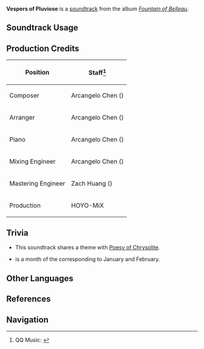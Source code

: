 {{Soundtrack Infobox
|image          = Fountain of Belleau.png
|album          = Fountain of Belleau
|disc           = 2
|number         = 52
|featured       = 
|featured2      = 
|featured3      = 
|featured_disc  = 
|featured_disc2 = 
|featured_disc3 = 
|youtube_id     = d77B8NOwIzg
|spotify_id     = 2IGeCvegk3V2jyohXf1k9p
|previous       = Quo Vadis
|next           = Lustrous Stars
}}
'''Vespers of Pluviose''' is a [[soundtrack]] from the album ''[[Fountain of Belleau]]''.

==Soundtrack Usage==
{{Soundtrack Usage
|quest    = Like the Faint Moonlight of Yesteryear;;The Truth, Lost With the Rain;;Deluge of Wrathful Waters;;Shimmering Memories
|location = Poisson//[[Deluge of Wrathful Waters|Post-disaster]];;Belleau Region//night;;Beryl Region//night;;Court of Fontaine Region//night;;Erinnyes Forest//night;;Morte Region//night
|domain   = 
}}

==Production Credits==
{| class="wikitable"
! Position
! Staff<ref>QQ Music: [https://y.qq.com/n/ryqq/songDetail/004NJPQa2jTVtt {{zh|雨月的晚祷 Vespers of Pluviose}}]</ref>
|-
! Composer
| Arcangelo Chen ({{zh|陈子敏}})
|-
! Arranger
| Arcangelo Chen ({{zh|陈子敏}})
|-
! Piano
| Arcangelo Chen ({{zh|陈子敏}})
|-
! Mixing Engineer
| Arcangelo Chen ({{zh|陈子敏}})
|-
! Mastering Engineer
| Zach Huang ({{zh|黄巍}})
|-
! Production
| HOYO-MiX
|}
<!--
==Videos==
<gallery>
</gallery>
-->

==Trivia==
* This soundtrack shares a theme with [[Poesy of Chrysolite]].
*{{w|Pluviôse}} is a month of the {{w|French Republican calendar}} corresponding to January and February.

==Other Languages==
{{Other Languages
|en      = Vespers of Pluviose
|zhs     = 雨月的晚祷
|zhs_rm  = 
|zhs_tl  = 
|ja      = 雨月の晩祷
|ja_rm   = Ugetsu no Bantou
|ja_tl   = 
}}

==References==
{{Reflist}}

==Navigation==
{{Soundtrack Navbox|Fountain of Belleau}}